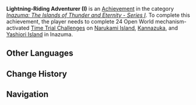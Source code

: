 {{Achievement Infobox
|title        = Lightning-Riding Adventurer (I)
|id           = 80095
|order id     = 0095
|category     = Inazuma: The Islands of Thunder and Eternity - Series I
|description  = Complete 24 Open World mechanism-activated [[Time Trial Challenge]]s on Narukami Island, Kannazuka, and Yashiori Island in Inazuma.
|requirements = 
|primogems    = 20
|tracking     = Tracks the amount of Open World mechanism-activated Time Trial Challenges completed.
|topic        = Time Trial Challenges
|set          = Lightning-Riding Adventurer (I)
|tier         = 3
|tiers_total  = 3
|tier1        = Lightning-Riding Adventurer (I) (Tier 1)
|tier2        = Lightning-Riding Adventurer (I) (Tier 2)
|tier3        = Lightning-Riding Adventurer (I) (Tier 3)
|prev         = Lightning-Riding Adventurer (I) (Tier 2)
|next         = 
}}
'''Lightning-Riding Adventurer (I)''' is an [[Achievement]] in the category ''[[Inazuma: The Islands of Thunder and Eternity - Series I]]''. To complete this achievement, the player needs to complete 24 Open World mechanism-activated [[Time Trial Challenge]]s on [[Narukami Island]], [[Kannazuka]], and [[Yashiori Island]] in Inazuma.
<!--
==Trivia==

==Video Guides==
{{EVT
|video1   = 
|caption1 = 
}}
-->
==Other Languages==
{{Transclude|Lightning-Riding Adventurer (I)|Other Languages}}

==Change History==
{{Change History|2.0}}
<!--
==References==
{{Reflist}}
-->
==Navigation==
{{Achievement Navbox|Inazuma: The Islands of Thunder and Eternity - Series I}}